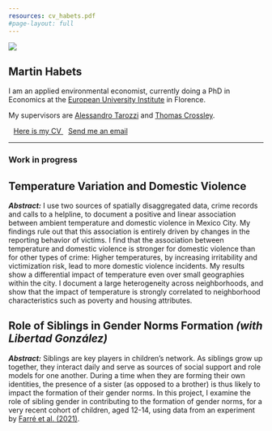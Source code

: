 ```yaml
---
resources: cv_habets.pdf
#page-layout: full
---
```


::: {.grid}

::: {.g-col-12 .g-col-md-4}

![](martin-profile.jpg)

:::

::: {.g-col-12 .g-col-md-8}

# Martin Habets

I am an applied environmental economist, currently doing a PhD in Economics at the [European University Institute](https://www.eui.eu/en/academic-units/department-of-economics) in Florence.

My supervisors are [Alessandro Tarozzi](https://sites.google.com/site/alessandrotarozzi/home) and [Thomas Crossley](https://sites.google.com/site/tfcrossley/).

```{=html}
<div class="centered-buttons">
    <a href="/cv_habets.pdf" target="_blank" rel="noopener noreferrer" class="btn btn-outline-success">
        <i class="bi bi-file-earmark-person" style="font-size: 20px; margin-right: 10px;"></i>
        Here is my CV
    </a>
    <a href="mailto:martin.habets@eui.eu" class="btn btn-outline-success">
        <i class="bi bi-envelope" style="font-size: 20px; margin-right: 10px;"></i>
        Send me an email
    </a>
</div>
```

:::

:::

 
<hr>

### Work in progress

::: {.callout-tip collapse="true" appearance="minimal"}

# Temperature Variation and Domestic Violence
<!-- <a href="https://arxiv.org/abs/2110.10825" target="_blank" rel="noopener noreferrer" class="btn btn-warning" role="button"> -->
<!--     <i class="bi bi-justify-left"></i> Draft -->
<!-- </a> -->

_**Abstract:**_ I use two sources of spatially disaggregated data, crime records and calls to a helpline, to document a positive and linear association between ambient temperature and domestic violence in Mexico City. My findings rule out that this association is entirely driven by changes in the reporting behavior of victims. I find that the association between temperature and domestic violence is stronger for domestic violence than for other types of crime: Higher temperatures, by increasing irritability and victimization risk, lead to more domestic violence incidents. My results show a differential impact of temperature even over small geographies within the city. I document a large heterogeneity across neighborhoods, and show that the impact of temperature is strongly correlated to neighborhood characteristics such as poverty and housing attributes.

:::



::: {.callout-tip collapse="true" appearance="minimal"}

# Role of Siblings in Gender Norms Formation _(with Libertad González)_

_**Abstract:**_ Siblings are key players in children’s network. As siblings grow up together, they interact daily and serve as sources of social support and role models for one another. During a time when they are forming their own identities, the presence of a sister (as opposed to a brother) is thus likely to impact the formation of their gender norms.
In this project, I examine the role of sibling gender in contributing to the formation of gender norms, for a very recent cohort of children, aged 12-14, using data from an experiment by [Farré et al. (2021)](https://docs.iza.org/dp16341.pdf).

:::

